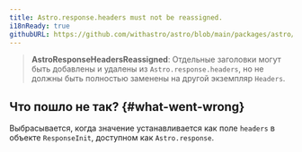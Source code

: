 ```yaml
---
title: Astro.response.headers must not be reassigned.
i18nReady: true
githubURL: https://github.com/withastro/astro/blob/main/packages/astro/src/core/errors/errors-data.ts
---
```


> **AstroResponseHeadersReassigned**: Отдельные заголовки могут быть добавлены и удалены из `Astro.response.headers`, но не должны быть полностью заменены на другой экземпляр `Headers`.

## Что пошло не так? \{#what-went-wrong\}
Выбрасывается, когда значение устанавливается как поле `headers` в объекте `ResponseInit`, доступном как `Astro.response`.

